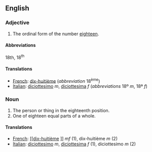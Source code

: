 ==English==

===Adjective===

# The ordinal form of the number [[eighteen]].

====Abbreviations====
18th, 18<sup>th</sup>

====Translations====

*[[French]]: [[dix-huitième]] (''abbreviation'' 18<sup>ème</sup>)
*[[Italian]]: [[diciottesimo]] ''m'', [[diciottesima]] ''f'' (''abbreviations'' 18º ''m'', 18ª ''f'')

===Noun===

#The person or thing in the eighteenth position.
#One of eighteen equal parts of a whole.

====Translations====

*[[French]]: [[[[dix-huitième]] ]] ''mf'' (1), dix-huitième ''m'' (2)
*[[Italian]]: [[diciottesimo]] ''m'', [[diciottesima]] ''f'' (1), diciottesimo ''m'' (2)